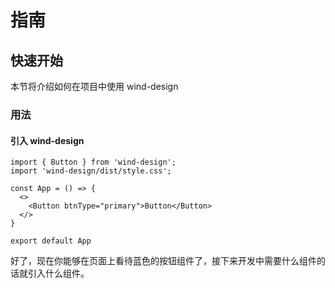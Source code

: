 # 指南

## 快速开始
本节将介绍如何在项目中使用 wind-design

### 用法

#### 引入 wind-design

```tsx
import { Button } from 'wind-design';
import 'wind-design/dist/style.css';

const App = () => {
  <>
    <Button btnType="primary">Button</Button>
  </>
}

export default App
```

好了，现在你能够在页面上看待蓝色的按钮组件了，接下来开发中需要什么组件的话就引入什么组件。

